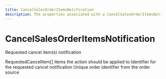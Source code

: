 ```yaml
---
title: CancelSalesOrderItemsNotification
description: The properties associated with a CancelSalesOrderItemsNotification
---
```


CancelSalesOrderItemsNotification
===============================================
Requested cancel item(s) notification

<Reference>
  <Field name="items" nullable={false}>
    <Type>
      RequestedCancelItem[]
    </Type>
    <Description>
      Items the action should be applied to
    </Description>
  </Field>
  <Field name="notification_id" type="string" nullable={false}>
    <Description>
      Identifier for the requested cancel notification
    </Description>
  </Field>
  <Field name="order_id" type="string" nullable={false}>
    <Description>
      Unique order identifier from the order source
    </Description>
  </Field>
</Reference>